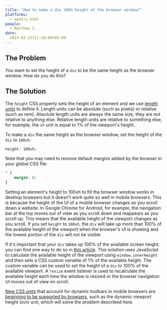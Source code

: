 ```yaml
---
title: 'How to make a div 100% height of the browser window?'
platforms: 
  - sentry.html
people: 
  - Matthew C.
date: 
  2023-03-15T11:30:00+02:00
---
```


## The Problem

You want to set the height of a `div` to be the same height as the browser window. How do you do this?

## The Solution

The `height` CSS property sets the height of an element and we use [length units](https://developer.mozilla.org/en-US/docs/Learn/CSS/Building_blocks/Values_and_units#lengths) to define it. Length units can be absolute (such as pixels) or relative (such as rem). Absolute length units are always the same size, they are not relative to anything else. Relative length units are relative to something else, for example, the `vh` unit is equal to 1% of the viewport's height. 

To make a `div` the same height as the browser window, set the height of the `div` to `100vh`:

```css
height: 100vh;
```


Note that you may need to remove default margins added by the browser in your global CSS file:

```css
* {
	margin: 0;
}
```

Setting an element's height to 100vh to fill the browser window works in desktop browsers but it doesn't work quite so well in mobile browsers. This is because the height of the UI of a mobile browser changes as you scroll down a website. In Google Chrome for Android, for example, the navigation bar at the top moves out of view as you scroll down and reappears as you scroll up. This means that the available height of the viewport changes as you scroll. If you set `height` to `100vh`, the `div` will take up more than 100% of the available height of the viewport when the browser's UI is showing and the lowest portion of the `div` will not be visible

If it's important that your `div` takes up 100% of the available screen height, you can find one way to do so in [this article](https://css-tricks.com/the-trick-to-viewport-units-on-mobile/). This solution uses JavaScript to calculate the available height of the viewport using `window.innerHeight` and then sets a CSS custom variable of 1% of the available height. The custom variable can be used to set the height of a `div` to 100% of the available viewport. A `resize` event listener is used to recalculate the available height each time the window is resized or the browser navigation UI moves out of view on scroll.

[New CSS units](https://www.w3.org/TR/css-values-4/) that account for dynamic toolbars in mobile browsers are [beginning to be supported by browsers](https://web.dev/viewport-units/), such as the dynamic viewport height (`dvh`) unit, which will solve the problem described here.



